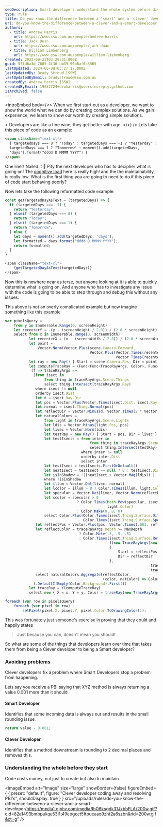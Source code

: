 ```yaml
---
seoDescription: Smart developers understand the whole system before diving into a problem, anticipating and addressing potential issues.
type: rule
title: Do you know the difference between a 'smart' and a 'clever' developer?
uri: do-you-know-the-difference-between-a-clever-and-a-smart-developer
authors:
  - title: Andrew Harris
    url: https://www.ssw.com.au/people/andrew-harris
  - title: Jack Duan
    url: https://www.ssw.com.au/people/jack-duan
  - title: William Liebenberg
    url: https://www.ssw.com.au/people/william-liebenberg
created: 2022-09-23T03:29:21.000Z
guid: 57fd6a3d-7685-4f36-bb39-90b6af6c3565
lastUpdated: 2024-06-08T03:27:17.000Z
lastUpdatedBy: Brady Stroud [SSW]
lastUpdatedByEmail: bradystroud@ssw.com.au
createdBy: Andrew Harris [SSW]
createdByEmail: 19632724+drwharris@users.noreply.github.com
isArchived: false
---
```


<introEmbed
  body={<>
When we first start out as a developer, we want to show the world what we can do by creating complex solutions. As we gain experience, we learn to show our worth by creating simple solutions.

&gt; Developers are like a fine wine, they get better with age.
  </>}
/>
Lets take this piece of code as an example:

```html
<span className="text-xl">
  { targetedDays === 0 ? "Today" : targetedDays === -1 ? "Yesterday" :
  targetedDays === 1 ? "Tomorrow" : moment().add(targetedDays,
  'days').format("dddd D MMMM YYYY") }
</span>
```

One liner! Nailed it 🥳 Pity the next developer who has to decipher what is going on! The [cognitive load](https://en.wikipedia.org/wiki/Cognitive_load) here is really high! and the the maintainability, is really low. What is the first thing you are going to need to do if this piece of code start behaving poorly?

Now lets take the following reformatted code example:

```js
const getTargetedDayAsText = (targetedDays) => {
  if (targetedDays === -1) {
    return "Yesterday";
  } elseif (targetedDays === 0) {
    return "Today";
  } elseif (targetedDays === 1) {
    return "Tomorrow";
  } else {
    let days = moment().add(targetedDays, 'days');
    let formatted = days.format("dddd D MMMM YYYY");
    return formatted;
  }
}

<span className="text-xl">
    {getTargetedDayAsText(targetedDays)}
</span>
```

Now this is nowhere near as terse, but anyone looking at it is able to quickly determine what is going on. And anyone who has to investigate any issue with the code is going to be able to step through and debug this without any issues.

This above is not an overly complicated example but now imagine something like this [example](https://learn.microsoft.com/en-us/archive/blogs/lukeh/taking-linq-to-objects-to-extremes-a-fully-linqified-raytracer?WT.mc_id=AI-MVP-33518)

```js
var pixelsQuery =
    from y in Enumerable.Range(0, screenHeight)
    let recenterY = -(y - (screenHeight / 2.0)) / (2.0 * screenHeight)
    select from x in Enumerable.Range(0, screenWidth)
           let recenterX = (x - (screenWidth / 2.0)) / (2.0 * screenWidth)
           let point =
               Vector.Norm(Vector.Plus(scene.Camera.Forward,
                                       Vector.Plus(Vector.Times(recenterX, scene.Camera.Right),
                                                   Vector.Times(recenterY, scene.Camera.Up))))
           let ray = new Ray() { Start = scene.Camera.Pos, Dir = point }
           let computeTraceRay = (Func<Func<TraceRayArgs, Color>, Func<TraceRayArgs, Color>>)
            (f => traceRayArgs =>
             (from isect in
                  from thing in traceRayArgs.Scene.Things
                  select thing.Intersect(traceRayArgs.Ray)
              where isect != null
              orderby isect.Dist
              let d = isect.Ray.Dir
              let pos = Vector.Plus(Vector.Times(isect.Dist, isect.Ray.Dir), isect.Ray.Start)
              let normal = isect.Thing.Normal(pos)
              let reflectDir = Vector.Minus(d, Vector.Times(2 * Vector.Dot(normal, d), normal))
              let naturalColors =
                  from light in traceRayArgs.Scene.Lights
                  let ldis = Vector.Minus(light.Pos, pos)
                  let livec = Vector.Norm(ldis)
                  let testRay = new Ray() { Start = pos, Dir = livec }
                  let testIsects = from inter in
                                       from thing in traceRayArgs.Scene.Things
                                       select thing.Intersect(testRay)
                                   where inter != null
                                   orderby inter.Dist
                                   select inter
                  let testIsect = testIsects.FirstOrDefault()
                  let neatIsect = testIsect == null ? 0 : testIsect.Dist
                  let isInShadow = !((neatIsect > Vector.Mag(ldis)) || (neatIsect == 0))
                  where !isInShadow
                  let illum = Vector.Dot(livec, normal)
                  let lcolor = illum > 0 ? Color.Times(illum, light.Color) : Color.Make(0, 0, 0)
                  let specular = Vector.Dot(livec, Vector.Norm(reflectDir))
                  let scolor = specular > 0
                                 ? Color.Times(Math.Pow(specular, isect.Thing.Surface.Roughness),
                                               light.Color)
                                 : Color.Make(0, 0, 0)
                  select Color.Plus(Color.Times(isect.Thing.Surface.Diffuse(pos), lcolor),
                                    Color.Times(isect.Thing.Surface.Specular(pos), scolor))
              let reflectPos = Vector.Plus(pos, Vector.Times(.001, reflectDir))
              let reflectColor = traceRayArgs.Depth >= MaxDepth
                                  ? Color.Make(.5, .5, .5)
                                  : Color.Times(isect.Thing.Surface.Reflect(reflectPos),
                                                f(new TraceRayArgs(new Ray()
                                                {
                                                    Start = reflectPos,
                                                    Dir = reflectDir
                                                },
                                                                   traceRayArgs.Scene,
                                                                   traceRayArgs.Depth + 1)))
              select naturalColors.Aggregate(reflectColor,
                                             (color, natColor) => Color.Plus(color, natColor))
             ).DefaultIfEmpty(Color.Background).First())
           let traceRay = Y(computeTraceRay)
           select new { X = x, Y = y, Color = traceRay(new TraceRayArgs(ray, scene, 0)) };

foreach (var row in pixelsQuery)
    foreach (var pixel in row)
        setPixel(pixel.X, pixel.Y, pixel.Color.ToDrawingColor());
```

This was fortunately just someone's exercise in proving that they could and happily states

> Just because you can, doesn't mean you should!

So what are some of the things that developers learn over time that takes them from being a Clever developer to being a Smart developer?

### Avoiding problems

Clever developers fix a problem where Smart Developers stop a problem from happening.

Lets say you receive a PBI saying that XYZ method is always returning a value 0.001 more than it should.

#### Smart Developer

Identifies that some incoming data is always out and results in the small rounding issue.

```js
return value - 0.001;
```

#### Clever Developer

Identifies that a method downstream is rounding to 2 decimal places and removes this.

### Understanding the whole before they start

Code costs money, not just to create but also to maintain.


<imageEmbed
  alt="Image"
  size="large"
  showBorder={false}
  figureEmbed={ {
    preset: "default",
    figure: "Clever developer coding away and resolving PBI's",
    shouldDisplay: true
  } }
  src="/uploads/rules/do-you-know-the-difference-between-a-clever-and-a-smart-developer/https://media1.giphy.com/media/IhO6ksgdk31JxbbFLA/200w.gif?cid=82a1493bmbpukqu53l1t49epgeet5ftpueaao9zhf2a6szbn&rid=200w.gif&ct=g"
/>
